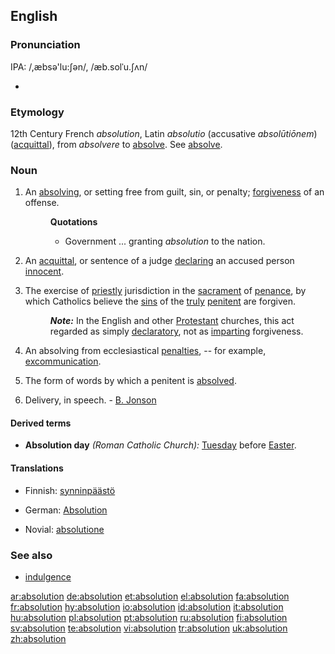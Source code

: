 {{also|Absolution}}
==English==

===Pronunciation===
IPA: /,æbsə'lu:ʃən/, /æb.solˈu.ʃʌn/
* {{rhymes|uːʃən}}

===Etymology===
12th Century French ''absolution'', Latin ''absolutio'' (accusative ''absolūtiōnem'') ([[acquittal]]), from ''absolvere'' to [[absolve]]. See [[absolve]].

===Noun===
{{en-noun}}

# An [[absolve|absolving]], or setting free from guilt, sin, or penalty; [[forgiven]]ess of an offense.
#: '''Quotations'''
#:* Government ... granting ''absolution'' to the nation.
# {{context|Civil Law|obsolete}} An [[acquittal]], or sentence of a judge [[declare|declaring]] an accused person [[innocent]].
# {{context|Roman Catholic Church}} The exercise of [[priestly]] jurisdiction in the [[sacrament]] of [[penance]], by which Catholics believe the [[sin#Noun|sin]]s of the [[truly]] [[penitent]] are forgiven.
#: '''''Note:''''' In the English and other [[Protestant]] churches, this act regarded as simply [[declaratory]], not as [[impart]]ing forgiveness.
# {{ecclesiastical}} An absolving from ecclesiastical [[penalty|penalties]], -- for example, [[excommunication]].
# The form of words by which a penitent is [[absolved]].
# {{obsolete}} Delivery, in speech. - [[w:Ben Jonson|B. Jonson]]

====Derived terms====
* '''Absolution day''' ''(Roman Catholic Church):'' [[Tuesday]] before [[Easter]].

====Translations====
{{trans-top|Absolving or setting free from guilt, sin or penalty; forgiveness of an offense}}
{{trans-mid}}
{{trans-bottom}}

{{trans-top|Acquittal, or sentence of a judge declaring an accused person innocent}}
{{trans-mid}}
{{trans-bottom}}

{{trans-top|Exercise of priestly jurisdiction in the sacrament of penance, by which Catholics believe the sins of the truly penitent are forgiven}}
* Finnish: [[synninpäästö]]
{{trans-mid}}
* German: [[Absolution]] {{f}}
{{trans-bottom}}

{{trans-top|Absolving from ecclesiastical penalties}}
{{trans-mid}}
{{trans-bottom}}

{{trans-top|Form of words by which a penitent is absolved}}
{{trans-mid}}
{{trans-bottom}}

{{trans-top|Delivery, in speech}}
{{trans-mid}}
{{trans-bottom}}

{{checktrans-top}}
* Novial: [[absolutione]]
{{checktrans-mid}}
{{checktrans-bottom}}

===See also===
* [[indulgence]]

[[ar:absolution]]
[[de:absolution]]
[[et:absolution]]
[[el:absolution]]
[[fa:absolution]]
[[fr:absolution]]
[[hy:absolution]]
[[io:absolution]]
[[id:absolution]]
[[it:absolution]]
[[hu:absolution]]
[[pl:absolution]]
[[pt:absolution]]
[[ru:absolution]]
[[fi:absolution]]
[[sv:absolution]]
[[te:absolution]]
[[vi:absolution]]
[[tr:absolution]]
[[uk:absolution]]
[[zh:absolution]]